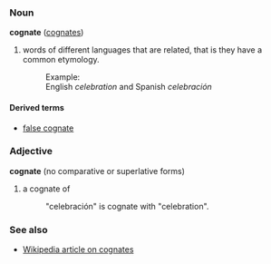 ===Noun===
'''cognate''' ([[cognates]])

#words of different languages that are related, that is they have a common etymology.
#:Example: 
#:English ''celebration'' and Spanish ''celebraci&oacute;n''

====Derived terms====
*[[false cognate]]

===Adjective===
'''cognate''' (no comparative or superlative forms)

# a cognate of
#:"celebraci&oacute;n" is cognate with "celebration".

===See also===
*[[w:en:cognate|Wikipedia article on cognates]]
